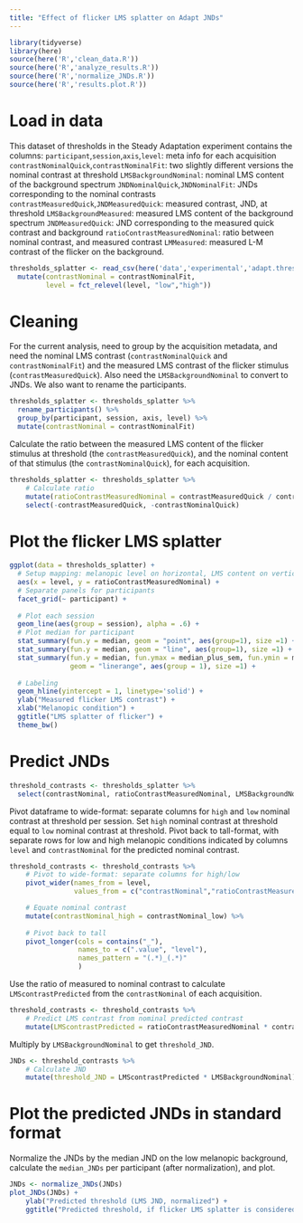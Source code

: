 ```yaml
---
title: "Effect of flicker LMS splatter on Adapt JNDs"
---
```

```r
library(tidyverse)
library(here)
source(here('R','clean_data.R'))
source(here('R','analyze_results.R'))
source(here('R','normalize_JNDs.R'))
source(here('R','results.plot.R'))
```
# Load in data
This dataset of thresholds in the Steady Adaptation experiment contains the columns:
`participant`,`session`,`axis`,`level`: meta info for each acquisition
`contrastNominalQuick`,`contrastNominalFit`: two slightly different versions the nominal contrast at threshold
`LMSBackgroundNominal`: nominal LMS content of the background spectrum
`JNDNominalQuick`,`JNDNominalFit`: JNDs corresponding to the nominal contrasts
`contrastMeasuredQuick`,`JNDMeasuredQuick`: measured contrast, JND, at threshold
`LMSBackgroundMeasured`: measured LMS content of the background spectrum
`JNDMeasuredQuick`: JND corresponding to the measured quick contrast and background
`ratioContrastMeasuredNominal`: ratio between nominal contrast, and measured contrast
`LMMeasured`: measured L-M contrast of the flicker on the background.
```r
thresholds_splatter <- read_csv(here('data','experimental','adapt.thresholds.splatter.csv')) %>%
  mutate(contrastNominal = contrastNominalFit,
         level = fct_relevel(level, "low","high"))  
```
# Cleaning
For the current analysis, need to group by the acquisition metadata, and need the nominal LMS contrast (`contrastNominalQuick` and `contrastNominalFit`) and the measured LMS contrast of the flicker stimulus (`contrastMeasuredQuick`). Also need the `LMSBackgroundNominal` to convert to JNDs. We also want to rename the participants.
```r
thresholds_splatter <- thresholds_splatter %>%
  rename_participants() %>%
  group_by(participant, session, axis, level) %>%
  mutate(contrastNominal = contrastNominalFit)
```
Calculate the ratio between the measured LMS content of the flicker stimulus at threshold (the `contrastMeasuredQuick`), and the nominal content of that stimulus (the `contrastNominalQuick`), for each acquisition.
```r
thresholds_splatter <- thresholds_splatter %>% 
    # Calculate ratio
    mutate(ratioContrastMeasuredNominal = contrastMeasuredQuick / contrastNominalQuick) %>%
    select(-contrastMeasuredQuick, -contrastNominalQuick)
```

# Plot the flicker LMS splatter
```r
ggplot(data = thresholds_splatter) +
  # Setup mapping: melanopic level on horizontal, LMS content on vertical
  aes(x = level, y = ratioContrastMeasuredNominal) +
  # Separate panels for participants
  facet_grid(~ participant) +
  
  # Plot each session
  geom_line(aes(group = session), alpha = .6) +
  # Plot median for participant
  stat_summary(fun.y = median, geom = "point", aes(group=1), size =1) +
  stat_summary(fun.y = median, geom = "line", aes(group=1), size =1) +
  stat_summary(fun.y = median, fun.ymax = median_plus_sem, fun.ymin = median_minus_sem,
               geom = "linerange", aes(group = 1), size =1) +  
  
  # Labeling
  geom_hline(yintercept = 1, linetype='solid') +
  ylab("Measured flicker LMS contrast") +
  xlab("Melanopic condition") +
  ggtitle("LMS splatter of flicker") +
  theme_bw()
```
# Predict JNDs

```r
threshold_contrasts <- thresholds_splatter %>%
  select(contrastNominal, ratioContrastMeasuredNominal, LMSBackgroundNominal)
```
Pivot dataframe to wide-format: separate columns for `high` and `low` nominal contrast at threshold per session. Set `high` nominal contrast at threshold equal to `low` nominal contrast at threshold. Pivot back to tall-format, with separate rows for low and high melanopic conditions indicated by columns `level` and `contrastNominal` for the predicted nominal contrast.
```r
threshold_contrasts <- threshold_contrasts %>%
    # Pivot to wide-format: separate columns for high/low
    pivot_wider(names_from = level, 
                values_from = c("contrastNominal","ratioContrastMeasuredNominal", "LMSBackgroundNominal")) %>%

    # Equate nominal contrast
    mutate(contrastNominal_high = contrastNominal_low) %>%
  
    # Pivot back to tall
    pivot_longer(cols = contains("_"),
                 names_to = c(".value", "level"),
                 names_pattern = "(.*)_(.*)"
                 )
```
Use the ratio of measured to nominal contrast to calculate `LMScontrastPredicted` from the `contrastNominal` of each acquisition.
```r
threshold_contrasts <- threshold_contrasts %>%
    # Predict LMS contrast from nominal predicted contrast
    mutate(LMScontrastPredicted = ratioContrastMeasuredNominal * contrastNominal)
```
Multiply by `LMSBackgroundNominal` to get `threshold_JND`.
```r
JNDs <- threshold_contrasts %>%
    # Calculate JND
    mutate(threshold_JND = LMScontrastPredicted * LMSBackgroundNominal)
```

# Plot the predicted JNDs in standard format
Normalize the JNDs by the median JND on the low melanopic background, calculate the `median_JNDs` per participant (after normalization), and plot.
```r
JNDs <- normalize_JNDs(JNDs)
plot_JNDs(JNDs) +
    ylab("Predicted threshold (LMS JND, normalized") +
    ggtitle("Predicted threshold, if flicker LMS splatter is considered")
```